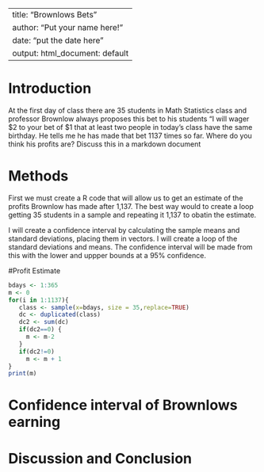 ---
title: "Brownlows Bets"
author: "Put your name here!"
date: "put the date here"
output: html_document: default
 ---

<!-- We recommend you use git branches -- create a separate branch for each major section i.e. Introduction, Methods, Results, Inferential Results, and Discussion and Conclusions - leave the YAML block untouched until the final merge where you put in your own name !-->

# Introduction

<!--In this section you explain what you are trying to show.  Where did the data come from?  What is the research or other question you are trying to answer?!-->

 At the first day of class there are 35 students in Math Statistics class and professor Brownlow always proposes this bet to his students "I will wager $2 to your bet of $1 that at least two people in today's class have  the same birthday.  He tells me he has made that bet 1137 times so far. Where do you think his profits are? Discuss this in a markdown document

# Methods

<!--Decide on your methods:  In this section explain the approach you will take to attack the issue --- how will you decide on a likely estimate of professor Brownlow's earnings or losses after 1137 bets. Also explain how you construct a 95% confidence interval about your estimate of his winnings !-->

First we must create a R code that will allow us to get an estimate of the profits Brownlow has made after 1,137. The best way would to create a loop getting 35 students in a sample and repeating it 1,137 to obatin the estimate.  

I will create a confidence interval by calculating the sample means and standard deviations, placing them in vectors. I will create a loop of the standard deviations and means. The confidence interval will be made from this with the lower and uppper bounds at a 95% confidence. 

#Profit Estimate

<!--Explain and display the results of your method of coming up with the estimate of professor Brownlows betting!-->
```r
bdays <- 1:365
m <- 0
for(i in 1:1137){
   class <- sample(x=bdays, size = 35,replace=TRUE)
   dc <- duplicated(class)
   dc2 <- sum(dc)
   if(dc2==0) {
     m <- m-2
   }
   if(dc2!=0)
     m <- m + 1 
}
print(m)
```


# Confidence interval of Brownlows earning

<!--Explain and display your method of coming up with a 95% confidence interval of  professor Brownlows-->


# Discussion and Conclusion

<!--Discussion and conclusion here.  If professor Brownlow is consistantly making or losing money how could he change his payout so that his profits center on zero?  Also discuss what size his class should be in order to have his current scheme balance at zero profit.!-->

